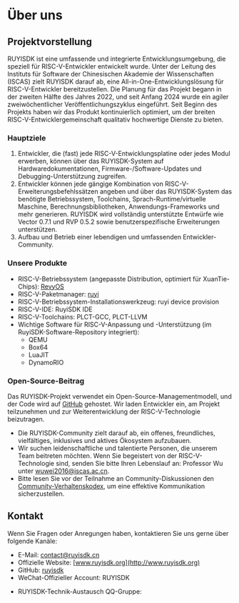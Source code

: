 
# Über uns

## Projektvorstellung

RUYISDK ist eine umfassende und integrierte Entwicklungsumgebung, die speziell für RISC-V-Entwickler entwickelt wurde.
Unter der Leitung des Instituts für Software der Chinesischen Akademie der Wissenschaften (ISCAS) zielt RUYISDK darauf ab, eine All-in-One-Entwicklungslösung für RISC-V-Entwickler bereitzustellen. Die Planung für das Projekt begann in der zweiten Hälfte des Jahres 2022, und seit Anfang 2024 wurde ein agiler zweiwöchentlicher Veröffentlichungszyklus eingeführt. Seit Beginn des Projekts haben wir das Produkt kontinuierlich optimiert, um der breiten RISC-V-Entwicklergemeinschaft qualitativ hochwertige Dienste zu bieten.

### Hauptziele

1. Entwickler, die (fast) jede RISC-V-Entwicklungsplatine oder jedes Modul erwerben, können über das RUYISDK-System auf Hardwaredokumentationen, Firmware-/Software-Updates und Debugging-Unterstützung zugreifen.
2. Entwickler können jede gängige Kombination von RISC-V-Erweiterungsbefehlssätzen angeben und über das RUYISDK-System das benötigte Betriebssystem, Toolchains, Sprach-Runtime/virtuelle Maschine, Berechnungsbibliotheken, Anwendungs-Frameworks und mehr generieren. RUYISDK wird vollständig unterstützte Entwürfe wie Vector 0.7.1 und RVP 0.5.2 sowie benutzerspezifische Erweiterungen unterstützen.
3. Aufbau und Betrieb einer lebendigen und umfassenden Entwickler-Community.

### Unsere Produkte

- RISC-V-Betriebssystem (angepasste Distribution, optimiert für XuanTie-Chips): [RevyOS](https://github.com/ruyisdk/revyos)
- RISC-V-Paketmanager: [ruyi](https://github.com/ruyisdk/ruyi)
- RISC-V-Betriebssystem-Installationswerkzeug: ruyi device provision
- RISC-V-IDE: RuyiSDK IDE
- RISC-V-Toolchains: PLCT-GCC, PLCT-LLVM
- Wichtige Software für RISC-V-Anpassung und -Unterstützung (im RuyiSDK-Software-Repository integriert):
  - QEMU
  - Box64
  - LuaJIT
  - DynamoRIO

### Open-Source-Beitrag

Das RUYISDK-Projekt verwendet ein Open-Source-Managementmodell, und der Code wird auf [GitHub](https://github.com/ruyisdk) gehostet. Wir laden Entwickler ein, am Projekt teilzunehmen und zur Weiterentwicklung der RISC-V-Technologie beizutragen.
- Die RUYISDK-Community zielt darauf ab, ein offenes, freundliches, vielfältiges, inklusives und aktives Ökosystem aufzubauen.
- Wir suchen leidenschaftliche und talentierte Personen, die unserem Team beitreten möchten. Wenn Sie begeistert von der RISC-V-Technologie sind, senden Sie bitte Ihren Lebenslauf an: Professor Wu unter wuwei2016@iscas.ac.cn.
- Bitte lesen Sie vor der Teilnahme an Community-Diskussionen den [Community-Verhaltenskodex](/code_of_conduct), um eine effektive Kommunikation sicherzustellen.

## Kontakt

Wenn Sie Fragen oder Anregungen haben, kontaktieren Sie uns gerne über folgende Kanäle:
- E-Mail: [contact@ruyisdk.cn](mailto:contact@ruyisdk.cn)
- Offizielle Website: [www.ruyisdk.org](http://www.ruyisdk.org)
- GitHub: [ruyisdk](https://github.com/ruyisdk)
- WeChat-Offizieller Account: RUYISDK

<QRCode src="/img/QRCode_img/wechat_account_img.png" size={140} QRnumber={null} />

- RUYISDK-Technik-Austausch QQ-Gruppe:

<QRCode src="/img/QRCode_img/qqgroup_img.png" size={140} QRnumber="544940413" />

